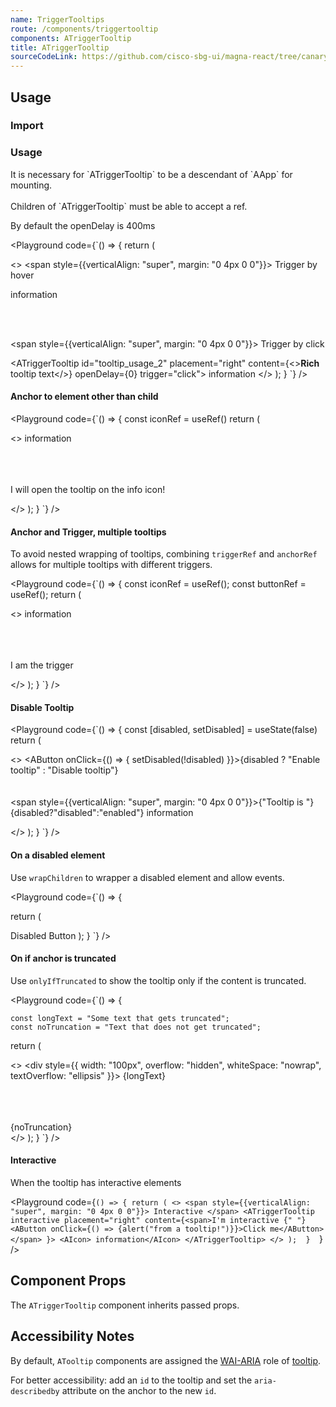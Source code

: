 ```yaml
---
name: TriggerTooltips
route: /components/triggertooltip
components: ATriggerTooltip
title: ATriggerTooltip
sourceCodeLink: https://github.com/cisco-sbg-ui/magna-react/tree/canary/framework/components/ATriggerTooltip
---
```


## Usage

### Import

<ComponentImport components="ATriggerTooltip" />

### Usage

<AAlert dismissable={false}>
  It is necessary for `ATriggerTooltip` to be a descendant of `AApp` for
  mounting.
</AAlert>

<br />
<br />

<AAlert dismissable={false}>
  Children of `ATriggerTooltip` must be able to accept a ref.
</AAlert>

By default the openDelay is 400ms

<Playground
  code={`() => {
return (

<>
<span style={{verticalAlign: "super", margin: "0 4px 0 0"}}>
  Trigger by hover
</span>

<ATriggerTooltip
  id="tooltip_usage_1"
  placement="right"
  content="String tooltip text">
  <AIcon>information</AIcon>
</ATriggerTooltip>

<br />
<br />

<span style={{verticalAlign: "super", margin: "0 4px 0 0"}}>
  Trigger by click
</span>

  <ATriggerTooltip
    id="tooltip_usage_2"
    placement="right"
    content={<><strong>Rich</strong> tooltip text</>}
    openDelay={0}
    trigger="click">
     <AIcon>
    information</AIcon>
  </ATriggerTooltip>
</>
); } `} />

#### Anchor to element other than child

<Playground
  code={`() => {
    const iconRef = useRef()
return (

<>
<AIcon ref={iconRef}>information</AIcon>

<br />
<br />
<br />
<ATriggerTooltip placement="top" anchorRef={iconRef} content="Tooltip text">
  <AButton>I will open the tooltip on the info icon!</AButton>
</ATriggerTooltip>

</>
); } `} />

#### Anchor and Trigger, multiple tooltips

To avoid nested wrapping of tooltips, combining `triggerRef` and `anchorRef` allows for multiple tooltips with different triggers.

<Playground
  code={`() => {
    const iconRef = useRef();
    const buttonRef = useRef();
return (

<>
<AIcon ref={iconRef}>information</AIcon>

<br />
<br />
<br />
<AButton ref={buttonRef}>I am the trigger</AButton>
<ATriggerTooltip
  placement="top"
  anchorRef={iconRef}
  triggerRef={buttonRef}
  content="I appear on HOVER"
/>
<ATriggerTooltip
  placement="right"
  trigger="click"
  anchorRef={iconRef}
  triggerRef={buttonRef}
  openDelay={0}
  content="I appear on CLICK"
/>

</>
); } `} />

#### Disable Tooltip

<Playground
  code={`() => {
    const [disabled, setDisabled] = useState(false)
return (

<>
<AButton onClick={() => {
  setDisabled(!disabled)
}}>{disabled ? "Enable tooltip" : "Disable tooltip"}</AButton>
<br />
<br />
<br />
<span style={{verticalAlign: "super", margin: "0 4px 0 0"}}>{"Tooltip is "}{disabled?"disabled":"enabled"}</span>
<ATriggerTooltip disabled={disabled} placement="top" content="Contionally enabled tooltip">
  <AIcon>information</AIcon>
</ATriggerTooltip>

</>
); } `} />

#### On a disabled element

Use `wrapChildren` to wrapper a disabled element and allow events.

<Playground
  code={`() => {

return (

<ATriggerTooltip
  placement="top"
  content="This works on a disabled element"
  wrapChildren>
  <AButton disabled>Disabled Button</AButton>
</ATriggerTooltip>
); } `} />

#### On if anchor is truncated

Use `onlyIfTruncated` to show the tooltip only if the content is truncated.

<Playground
  code={`() => {

    const longText = "Some text that gets truncated";
    const noTruncation = "Text that does not get truncated";

return (

<>
  <ATriggerTooltip placement="top" content={longText} onlyIfTruncated>
    <div
      style={{
        width: "100px",
        overflow: "hidden",
        whiteSpace: "nowrap",
        textOverflow: "ellipsis"
      }}>
      {longText}
    </div>
  </ATriggerTooltip>
  <br />
  <br />
  <br />
  <br />
  <ATriggerTooltip placement="top" content={noTruncation} onlyIfTruncated>
    <div>{noTruncation}</div>
  </ATriggerTooltip>
</>
); } `} />

#### Interactive

When the tooltip has interactive elements

<Playground
  code={`() => {
    return (
        <>
          <span style={{verticalAlign: "super", margin: "0 4px 0 0"}}>
            Interactive
          </span>
          <ATriggerTooltip
            interactive
            placement="right"
            content={<span>I'm interactive {" "}
              <AButton onClick={() => {alert("from a tooltip!")}}>Click me</AButton>
              </span>
            }>
            <AIcon>
            information</AIcon>
          </ATriggerTooltip>
        </>
    ); 
    } 
  `}
/>

## Component Props

The `ATriggerTooltip` component inherits passed props.

<Props of="ATriggerTooltip" />

## Accessibility Notes

By default, `ATooltip` components are assigned the [WAI-ARIA](https://www.w3.org/WAI/standards-guidelines/aria/) role of [tooltip](https://www.w3.org/TR/wai-aria/#tooltip).

For better accessibility: add an `id` to the tooltip and set the `aria-describedby` attribute on the anchor to the new `id`.
